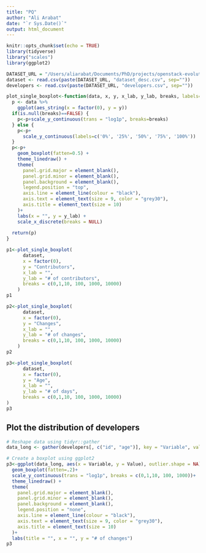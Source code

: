 ```yaml
---
title: "PQ"
author: "Ali Arabat"
date: "`r Sys.Date()`"
output: html_document
---
```


```r
knitr::opts_chunk$set(echo = TRUE)
library(tidyverse)
library("scales")
library(ggplot2)
```

```r
DATASET_URL = "/Users/aliarabat/Documents/PhD/projects/openstack-evolution/"
dataset <- read.csv(paste(DATASET_URL, "dataset_desc.csv", sep=""))
developers <- read.csv(paste(DATASET_URL, "developers.csv", sep=""))
```

```r
plot_single_boxplot<-function(data, x, y, x_lab, y_lab, breaks, labels=NULL){
  p <- data %>%
    ggplot(aes_string(x = factor(0), y = y))
  if(is.null(breaks)==FALSE) {
    p<-p+scale_y_continuous(trans = "log1p", breaks=breaks)
  } else {
    p<-p+
      scale_y_continuous(labels=c('0%', '25%', '50%', '75%', '100%'))
  }
  p<-p+
    geom_boxplot(fatten=0.5) + 
    theme_linedraw() +
    theme(
      panel.grid.major = element_blank(),
      panel.grid.minor = element_blank(),
      panel.background = element_blank(),
      legend.position = "top",
      axis.line = element_line(colour = "black"),
      axis.text = element_text(size = 9, color = "grey30"),
      axis.title = element_text(size = 10)
    )+
    labs(x = "", y = y_lab) +
    scale_x_discrete(breaks = NULL)
  
  return(p)
}
```


```r
p1<-plot_single_boxplot(
      dataset, 
      x = factor(0), 
      y = "Contributors", 
      x_lab = "", 
      y_lab = "# of contributors", 
      breaks = c(0,1,10, 100, 1000, 10000)
    )
p1
```


```r
p2<-plot_single_boxplot(
      dataset, 
      x = factor(0), 
      y = "Changes", 
      x_lab = "", 
      y_lab = "# of changes", 
      breaks = c(0,1,10, 100, 1000, 10000)
    )
p2
```


```r

p3<-plot_single_boxplot(
      dataset, 
      x = factor(0), 
      y = "Age", 
      x_lab = "", 
      y_lab = "# of days", 
      breaks = c(0,1,10, 100, 1000, 10000)
)
p3

```

## Plot the distribution of developers
```r
# Reshape data using tidyr::gather
data_long <- gather(developers[, c("id", "age")], key = "Variable", value = "Value", -id)

# Create a boxplot using ggplot2
p3<-ggplot(data_long, aes(x = Variable, y = Value), outlier.shape = NA) +
  geom_boxplot(fatten=.2)+
  scale_y_continuous(trans = "log1p", breaks = c(0,1,10, 100, 1000))+
  theme_linedraw() +
  theme(
    panel.grid.major = element_blank(),
    panel.grid.minor = element_blank(),
    panel.background = element_blank(),
    legend.position = "none",
    axis.line = element_line(colour = "black"),
    axis.text = element_text(size = 9, color = "grey30"),
    axis.title = element_text(size = 10)
  )+
  labs(title = "", x = "", y = "# of changes")
p3
````